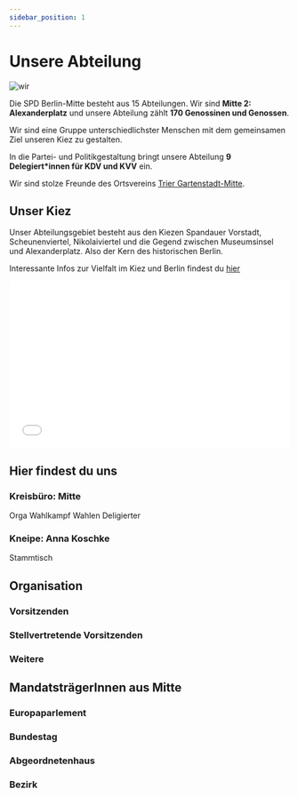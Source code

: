 ```yaml
---
sidebar_position: 1
---
```



# Unsere Abteilung

![wir](/img/Abteilung.jpg)

Die SPD Berlin-Mitte besteht aus 15 Abteilungen. 
Wir sind **Mitte 2: Alexanderplatz** und unsere Abteilung zählt **170 Genossinen und Genossen**.

Wir sind eine Gruppe unterschiedlichster Menschen mit dem gemeinsamen Ziel unseren Kiez zu gestalten.

In die Partei- und Politikgestaltung bringt unsere Abteilung **9 Delegiert*innen für KDV und KVV** ein.

Wir sind stolze Freunde des Ortsvereins [Trier Gartenstadt-Mitte](https://www.spd-trier-mitte.de/).


## Unser Kiez
Unser Abteilungsgebiet besteht aus den Kiezen Spandauer Vorstadt, Scheunenviertel, Nikolaiviertel und die Gegend zwischen Museumsinsel und Alexanderplatz. Also der Kern des historischen Berlin.

Interessante Infos zur Vielfalt im Kiez und Berlin findest du [hier](https://minor-kontor.de/eu-buergerinnen-und-eu-buerger-in-berlin/)

<iframe width="100%" height="300px" frameborder="0" allowfullscreen allow="geolocation" src="//umap.openstreetmap.fr/de/map/abteilungsgebiet_977759?scaleControl=false&miniMap=false&scrollWheelZoom=false&zoomControl=null&editMode=disabled&moreControl=true&searchControl=null&tilelayersControl=null&embedControl=null&datalayersControl=true&onLoadPanel=undefined&captionBar=false&captionMenus=true"></iframe>

## Hier findest du uns

### Kreisbüro: Mitte

Orga Wahlkampf
Wahlen Deligierter

### Kneipe: Anna Koschke

Stammtisch

## Organisation

### Vorsitzenden
<div className="profile-row">
    <Profile 
        name="Kerstin Spriesterbach" 
        mail="spriesterbach.k@gmx.de"
        twitter="bundestagsbabe"
        instagram="krstnsprstrbch"
        srcName="kerstin.jpeg"
    ></Profile>
    <Profile 
        name="Hendrik Kempt" 
        mail="hendrik_kempt@yahoo.de"
        srcName="hendrik.jpg"
        twitter="hkem"
        instagram="hennekkemmek"
    ></Profile>
</div>


### Stellvertretende Vorsitzenden
<div className="profile-row">
    <Profile 
        name="Clarissa Schiffel" 
        srcName="clarissa.jpeg"
    ></Profile>
    <Profile 
        name="David Schmitz" 
        srcName="david.jpeg"
    ></Profile>
    <Profile 
        name="Lucas Hawrylak" 
    ></Profile>
</div>

### Weitere
<div className="profile-row">
    <Profile 
        name="Bettina Andrae" 
        rolle="Schriftführerin"
    ></Profile>
    <Profile 
        name="Lennart Schmidt" 
        rolle="Kassierer"
    ></Profile>
    <Profile 
        name="Peter Vollmer" 
        rolle="Seniorenbeauftragter"
    ></Profile>
        <Profile 
        name="-" 
        rolle="Revisor*in"
    ></Profile>
        <Profile 
        name="-" 
        rolle="Mitgliederbeauftragte*r"
    ></Profile>
</div>


## MandatsträgerInnen aus Mitte

### Europaparlement

<div className="profile-row">
    <Profile 
        name="Gaby Bischoff" 
        srcName="gaby.jpeg"
        rolle="🇪🇺 Mitglied des Europäischen Parlaments (MdEP)"
        instagram="gabybischoff"
        twitter="gabischoff"
    ></Profile>
</div>

### Bundestag

<div className="profile-row">
    <Profile 
        name="Annika Klose" 
        srcName="Annika.jpg"
        rolle="Mitglied des Bundestags (MdB)"
        mail="annika.klose.wk@bundestag.de"
        instagram="annikloseberlin"
        twitter="anniklose"
    ></Profile>
</div>

### Abgeordnetenhaus

<div className="profile-row">
    <Profile 
        name="Mathias Schulz"
        srcName="mathiasschulz.jpg" 
        rolle="Mitglied des Abgeordnetenhauses (MdA)"
        mail="mathias.schulz@spd.parlament-berlin.de"
        twitter="mathiasschulz"
        instagram="mathiasschulz"
    ></Profile>
    <Profile 
        name="Maja Lasic" 
        srcName="maja.png" 
        mail="maja.lasic@spd.parlament-berlin.de"
        rolle="Mitglied des Abgeordnetenhauses (MdA)"
        twitter="lasicmaja"
        instagram="majalasic"
    ></Profile>
    <Profile 
        name="Max Landero" 
        srcName="MaxLandero.png"
        rolle="Staatssekretär für Integration, Antidiskriminierung und Vielfalt"
        instagram="maxlandero"
        twitter="MaxLandero"
    ></Profile>
    <Profile 
        name="Alexander Slotty" 
        srcName="AlexanderSlotty.jpg"
        rolle="Staatssekretär für Bauen und Amtschef"
    ></Profile>
</div>


### Bezirk

<div className="profile-row">
    <Profile 
        name="Susanne Fischer" 
        srcName="susanne_fischer.jpeg"
        rolle="Co-Fraktionsvorsitzende BVV"
    ></Profile>
    <Profile 
        name="Dorothea Riedel" 
        srcName="dorothea-riedel.jpeg"
        rolle="Co-Fraktionsvorsitzende BVV"
    ></Profile>
    <Profile 
        name="Ephraim Gothe" 
        srcName="Ephraim.jpeg"
        rolle="Bezirksstadtrat für Stadtentwicklung und Facility Management"
        mail="carmen.bergemann@ba-mitte.berlin.de"
        instagram="ephraimgothe"
    ></Profile>
</div>